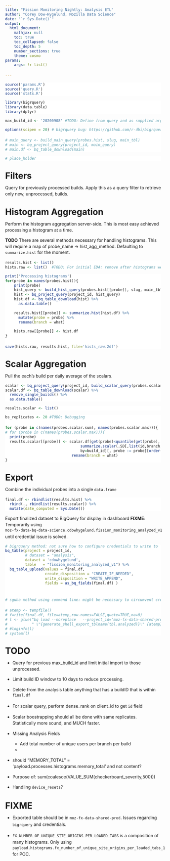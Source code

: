 ```yaml
---
title: "Fission Monitoring Nightly: Analysis ETL"
author: "Corey Dow-Hygelund, Mozilla Data Science"
date: "`r Sys.Date()`"
output:
  html_document:
    mathjax: null
    toc: true
    toc_collapsed: false
    toc_depth: 5
    number_sections: true
    theme: cosmo
params:
    args: !r list()

---
```


<style>
body {
    line-height: 1.4em;
    width: 100%;
    }
.plotly {
    text-align: center;
    width: 75vw;
    position: relative;
    margin-left: calc((100% - 75vw)/2);
}
.zimg img {
    text-align: center;
    width: 75vw;
    position: relative;
    margin-left: calc((100% - 75vw)/2);
}
.r {
    background-color: white;
    border: 0;
        }
        
pre code, pre, code {
  white-space: pre !important;
  overflow-x: scroll !important;
  word-break: keep-all !important;
  word-wrap: initial !important;
}
.caption {
    font-size: 80%;
    font-style: italic;
    font-weight:bold;
        }

caption {
    font-size: 80%;
    font-style: italic;
    font-weight: bold;
        }

h3, .h3 {
    margin-top: 100px;
    }
    

</style>


```r
source('params.R')
source('query.R')
source('stats.R')
```


```r
library(bigrquery)
library(data.table)
library(dplyr)
```

```r
max_build_id <- '20200908' #TODO: Define from query and as supplied arg
```



```r
options(scipen = 20) # bigrquery bug: https://github.com/r-dbi/bigrquery/issues/395 

# main_query <- build_main_query(probes.hist, slug, main_tbl)
# main <- bq_project_query(project_id, main_query)
# main.df <- bq_table_download(main)
```

```r
# place_holder
```

# Filters

Query for previously processed builds. Apply this as a query filter to retrieve only new, unprocessed, builds. 

# Histogram Aggregation

Perform the histogram aggregation server-side. This is most easy achieved processing a histogram at a time. 

**TODO** There are several methods necessary for handling histograms. This will require a map of probe_name -> hist_agg_method. Defaulting to `summarize.hist` for the moment. 


```r
results.hist <- list()
hists.raw <- list()  #TODO: For initial EDA: remove after histograms well-understood
```

```r
print('Processing histograms')
for(probe in names(probes.hist)){
    print(probe)
    hist_query <- build_hist_query(probes.hist[[probe]], slug, main_tbl, max_build_id)
    hist <- bq_project_query(project_id, hist_query)
    hist.df <- bq_table_download(hist) %>%
      as.data.table()
    
    results.hist[[probe]] <- summarize.hist(hist.df) %>% 
      mutate(probe = probe) %>%
      rename(branch = what)
    
    hists.raw[[probe]] <- hist.df
}

save(hists.raw, results.hist, file='hists_raw.2df')
```



# Scalar Aggregation

Pull the each's build per daily average of the scalars. 
```r
scalar <- bq_project_query(project_id, build_scalar_query(probes.scalar.sum, probes.scalar.mean, slug, main_tbl, max_build_id))
scalar.df <- bq_table_download(scalar) %>%
  remove_single_builds() %>%
  as.data.table()
```
```r
results.scalar <- list()
```

```r
bs_replicates <- 20 #TODO: Debugging

for (probe in c(names(probes.scalar.sum), names(probes.scalar.max))){
# for (probe in c(names(probes.scalar.max))){
  print(probe)
  results.scalar[[probe]] <- scalar.df[get(probe)<quantile(get(probe), 0.999, na.rm = TRUE),
                                  summarize.scalar(.SD[,list(id,branch,x=get(probe))], "x", bs_replicates, stat=mean.narm),
                                  by=build_id][, probe := probe][order(build_id, what),] %>%
                              rename(branch = what)
}
```


# Export

Combine the individual probes into a single `data.frame`

```r
final.df <- rbindlist(results.hist) %>%
  rbind(., rbindlist(results.scalar)) %>%
  mutate(date_computed = Sys.Date())

```

Export finalized dataset to BigQuery for display in dashboard
**FIXME**: Temporarily using `moz-fx-data-bq-data-science.cdowhygelund.fission_monitoring_analyzed_v1` until credential issue is solved.

```r
# bigrquery method: not sure how to configure credentials to write to `moz-fx-data-shared-prod`
bq_table(project = project_id,
         # dataset = "analysis",
         dataset = 'cdowhygelund',
         table   = "fission_monitoring_analyzed_v1") %>%
  bq_table_upload(values = final.df,
                  create_disposition = "CREATE_IF_NEEDED",
                  write_disposition = "WRITE_APPEND",
                  fields = as_bq_fields(final.df) )


# sguha method using command line: might be necessary to circumvent credentials issue

# atemp <- tempfile()
# fwrite(final.df, file=atemp,row.names=FALSE,quote=TRUE,na=0)
# l <- glue("bq load --noreplace   --project_id='moz-fx-data-shared-prod'  --source_format=CSV --skip_leading_rows=1 --null_marker=NA",
#           " \"{generate_shell_export_tblname(tbl.analyzed)}\" {atemp} ./tbl_analyzed_fields.json")
# #loginfo(l)
# system(l)
```


# TODO

* Query for previous max_build_id and limit initial import to those unprocessed. 
* Limit build ID window to 10 days to reduce processing. 
* Delete from the analysis table anything that has a buildID that is within `final.df`
* For scalar query, perform dense_rank on client_id to get `id` field
* Scalar boostrapping should all be done with same replicates. Statistically more sound, and MUCH faster. 

* Missing Analysis Fields
  - Add total number of unique users per branch per build
  - 
* should "MEMORY_TOTAL" = 'payload.processes.histograms.memory_total' and not content?
* Purpose of: sum(coalesce(VALUE_SUM(checkerboard_severity,500))) 
* Handling `device_resets`?


# FIXME
* Exported table should be in `moz-fx-data-shared-prod`. Issues regarding `bigrquery` and credentials. 

* `FX_NUMBER_OF_UNIQUE_SITE_ORIGINS_PER_LOADED_TABS` is a composition of many histograms. Only using `payload.histograms.fx_number_of_unique_site_origins_per_loaded_tabs_1` for POC. 

